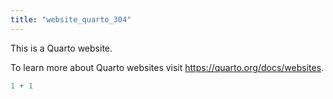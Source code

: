 ```yaml
---
title: "website_quarto_304"
---
```


This is a Quarto website.

To learn more about Quarto websites visit <https://quarto.org/docs/websites>.

```r
1 + 1
```
